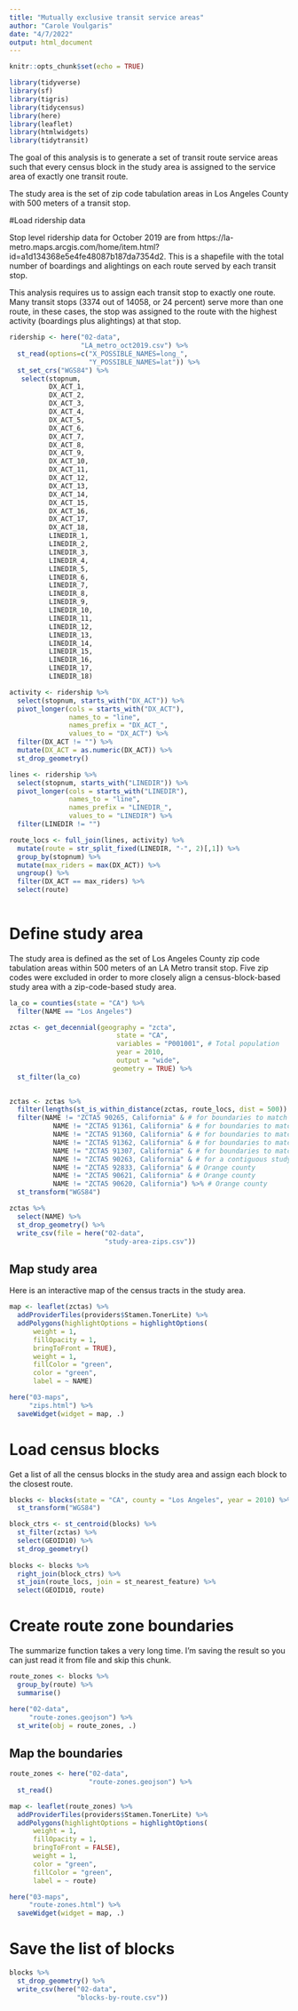 ```yaml
---
title: "Mutually exclusive transit service areas"
author: "Carole Voulgaris"
date: "4/7/2022"
output: html_document
---
```


```r
knitr::opts_chunk$set(echo = TRUE)
```

```r
library(tidyverse)
library(sf)
library(tigris)
library(tidycensus)
library(here)
library(leaflet)
library(htmlwidgets)
library(tidytransit)
```

The goal of this analysis is to generate a set of transit route service areas such that every census block in the study area is assigned to the service area of exactly one transit route.

The study area is the set of zip code tabulation areas in Los Angeles County with 500 meters of a transit stop.

#Load ridership data

Stop level ridership data for October 2019 are from https://la-metro.maps.arcgis.com/home/item.html?id=a1d134368e5e4fe48087b187da7354d2. This is a shapefile with the total number of boardings and alightings on each route served by each transit stop. 

This analysis requires us to assign each transit stop to exactly one route. Many transit stops (3374 out of 14058, or 24 percent) serve more than one route, in these cases, the stop was assigned to the route with the highest activity (boardings plus alightings) at that stop.

```r
ridership <- here("02-data",
                  "LA_metro_oct2019.csv") %>%
  st_read(options=c("X_POSSIBLE_NAMES=long_",
                    "Y_POSSIBLE_NAMES=lat")) %>%
  st_set_crs("WGS84") %>%
   select(stopnum, 
          DX_ACT_1,
          DX_ACT_2,
          DX_ACT_3,
          DX_ACT_4,
          DX_ACT_5,
          DX_ACT_6,
          DX_ACT_7,
          DX_ACT_8,
          DX_ACT_9,
          DX_ACT_10,
          DX_ACT_11,
          DX_ACT_12,
          DX_ACT_13,
          DX_ACT_14,
          DX_ACT_15,
          DX_ACT_16,
          DX_ACT_17,
          DX_ACT_18,
          LINEDIR_1,
          LINEDIR_2,
          LINEDIR_3,
          LINEDIR_4,
          LINEDIR_5,
          LINEDIR_6,
          LINEDIR_7,
          LINEDIR_8,
          LINEDIR_9,
          LINEDIR_10,
          LINEDIR_11,
          LINEDIR_12,
          LINEDIR_13,
          LINEDIR_14,
          LINEDIR_15,
          LINEDIR_16,
          LINEDIR_17,
          LINEDIR_18) 

activity <- ridership %>%
  select(stopnum, starts_with("DX_ACT")) %>%
  pivot_longer(cols = starts_with("DX_ACT"),
               names_to = "line",
               names_prefix = "DX_ACT_",
               values_to = "DX_ACT") %>%
  filter(DX_ACT != "") %>%
  mutate(DX_ACT = as.numeric(DX_ACT)) %>%
  st_drop_geometry()

lines <- ridership %>%
  select(stopnum, starts_with("LINEDIR")) %>%
  pivot_longer(cols = starts_with("LINEDIR"),
               names_to = "line",
               names_prefix = "LINEDIR_",
               values_to = "LINEDIR") %>%
  filter(LINEDIR != "") 

route_locs <- full_join(lines, activity) %>%
  mutate(route = str_split_fixed(LINEDIR, "-", 2)[,1]) %>%
  group_by(stopnum) %>%
  mutate(max_riders = max(DX_ACT)) %>%
  ungroup() %>%
  filter(DX_ACT == max_riders) %>%
  select(route)
  
```

# Define study area

The study area is defined as the set of Los Angeles County zip code tabulation areas within 500 meters of an LA Metro transit stop. Five zip codes were excluded in order to more closely align a 
census-block-based study area with a zip-code-based study area. 

```r
la_co = counties(state = "CA") %>%
  filter(NAME == "Los Angeles")

zctas <- get_decennial(geography = "zcta",
                           state = "CA", 
                           variables = "P001001", # Total population
                           year = 2010,
                           output = "wide",
                          geometry = TRUE) %>%
  st_filter(la_co)
  

zctas <- zctas %>%
  filter(lengths(st_is_within_distance(zctas, route_locs, dist = 500)) > 0) %>%
  filter(NAME != "ZCTA5 90265, California" & # for boundaries to match
           NAME != "ZCTA5 91361, California" & # for boundaries to match
           NAME != "ZCTA5 91360, California" & # for boundaries to match
           NAME != "ZCTA5 91362, California" & # for boundaries to match
           NAME != "ZCTA5 91307, California" & # for boundaries to match
           NAME != "ZCTA5 90263, California" & # for a contiguous study area
           NAME != "ZCTA5 92833, California" & # Orange county
           NAME != "ZCTA5 90621, California" & # Orange county
           NAME != "ZCTA5 90620, California") %>% # Orange county
  st_transform("WGS84")

zctas %>%
  select(NAME) %>%
  st_drop_geometry() %>%
  write_csv(file = here("02-data",
                        "study-area-zips.csv"))

```

## Map study area

Here is an interactive map of the census tracts in the study area.

```r
map <- leaflet(zctas) %>%
  addProviderTiles(providers$Stamen.TonerLite) %>%
  addPolygons(highlightOptions = highlightOptions(
      weight = 1,
      fillOpacity = 1,
      bringToFront = TRUE),
      weight = 1,
      fillColor = "green",
      color = "green",
      label = ~ NAME)

here("03-maps",
     "zips.html") %>%  
  saveWidget(widget = map, .)
```

# Load census blocks

Get a list of all the census blocks in the study area and assign each block to the 
closest route.

```r
blocks <- blocks(state = "CA", county = "Los Angeles", year = 2010) %>%
  st_transform("WGS84") 

block_ctrs <- st_centroid(blocks) %>%
  st_filter(zctas) %>%
  select(GEOID10) %>%
  st_drop_geometry()
  
blocks <- blocks %>%
  right_join(block_ctrs) %>%
  st_join(route_locs, join = st_nearest_feature) %>%
  select(GEOID10, route) 
```

# Create route zone boundaries

The summarize function takes a very long time. I'm saving the result so you can just read it from file and skip this chunk.

```r
route_zones <- blocks %>%
  group_by(route) %>%
  summarise()

here("02-data",
     "route-zones.geojson") %>%  
  st_write(obj = route_zones, .)
```


## Map the boundaries

```r
route_zones <- here("02-data",
                    "route-zones.geojson") %>%
  st_read()

map <- leaflet(route_zones) %>%
  addProviderTiles(providers$Stamen.TonerLite) %>%
  addPolygons(highlightOptions = highlightOptions(
      weight = 1,
      fillOpacity = 1,
      bringToFront = FALSE),
      weight = 1,
      color = "green",
      fillColor = "green",
      label = ~ route) 

here("03-maps",
     "route-zones.html") %>%  
  saveWidget(widget = map, .)
```

# Save the list of blocks

```r
blocks %>%
  st_drop_geometry() %>%
  write_csv(here("02-data",
                 "blocks-by-route.csv"))
```

